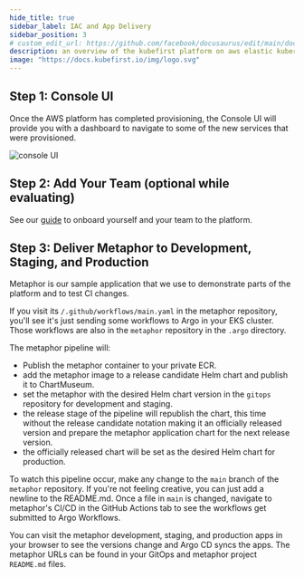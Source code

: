 ```yaml
---
hide_title: true
sidebar_label: IAC and App Delivery
sidebar_position: 3
# custom_edit_url: https://github.com/facebook/docusaurus/edit/main/docs/api-doc-markdown.md
description: an overview of the kubefirst platform on aws elastic kubernetes service (EKS)
image: "https://docs.kubefirst.io/img/logo.svg"
---
```


## Step 1: Console UI

Once the AWS platform has completed provisioning, the Console UI will provide you with a dashboard to navigate to some of the new services that were provisioned.

![console UI](../../img/common/github/console.png)

## Step 2: Add Your Team (optional while evaluating)

See our [guide](../../common/terraform.mdx#how-can-i-use-atlantis-to-add-a-new-user-on-my-github-backed-installation) to onboard yourself and your team to the platform.

## Step 3: Deliver Metaphor to Development, Staging, and Production

Metaphor is our sample application that we use to demonstrate parts of the platform and to test CI changes.

If you visit its `/.github/workflows/main.yaml` in the metaphor repository, you'll see it's just sending some workflows to Argo in your EKS cluster. Those workflows are also in the `metaphor` repository in the `.argo` directory.

The metaphor pipeline will:

- Publish the metaphor container to your private ECR.
- add the metaphor image to a release candidate Helm chart and publish it to ChartMuseum.
- set the metaphor with the desired Helm chart version in the `gitops` repository for development and staging.
- the release stage of the pipeline will republish the chart, this time without the release candidate notation making it an officially released version and prepare the metaphor application chart for the next release version.
- the officially released chart will be set as the desired Helm chart for production.

To watch this pipeline occur, make any change to the `main` branch of the `metaphor` repository. If you're not feeling creative, you can just add a newline to the README.md. Once a file in `main` is changed, navigate to metaphor's CI/CD in the GitHub Actions tab to see the workflows get submitted to Argo Workflows.

You can visit the metaphor development, staging, and production apps in your browser to see the versions change and Argo CD syncs the apps. The metaphor URLs can be found in your GitOps and metaphor project `README.md` files.
